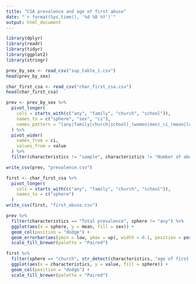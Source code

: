 ```yaml
---
title: "CSA prevalence and age of first abuse"
date: "`r format(Sys.time(), '%d %B %Y')`"
output: html_document
---
```


```r
library(dplyr)
library(readr)
library(tidyr)
library(ggplot2)
library(stringr)
```
```r
prev_by_sex <- read_csv("sup_table_1.csv")
head(prev_by_sex)

char_first_csa <- read_csv("char_first_csa.csv")
head(char_first_csa)
```
```r
prev <- prev_by_sex %>%
  pivot_longer(
    cols = starts_with(c("any", "family", "church", "school")),
    names_to = c("sphere", "sex", "ci"),
    names_pattern = "(any|family|church|school)_(women|men)_ci_(mean|low|up)"
  ) %>%
  pivot_wider(
    names_from = ci,
    values_from = value
  ) %>%
  filter(characteristics != "sample", characteristics != "Number of abused children", sphere != "any")

write_csv(prev, "prevalence.csv")

first <- char_first_csa %>%
  pivot_longer(
    cols = starts_with(c("any", "family", "church", "school")),
    names_to = c("sphere")
  )
write_csv(first, "first_abuse.csv")
```

```r
prev %>%
  filter(characteristics == "Total prevalence", sphere != "any") %>%
  ggplot(aes(x = sphere, y = mean, fill = sex)) +
  geom_col(position = "dodge") +
  geom_errorbar(aes(ymin = low, ymax = up), width = 0.1, position = position_dodge(0.9)) +
  scale_fill_brewer(palette = "Paired")
```
```r
first %>%
  filter(sphere == "church", str_detect(characteristics, "age of first abuse")) %>%
  ggplot(aes(x = characteristics, y = value, fill = sphere)) +
  geom_col(position = "dodge") +
  scale_fill_brewer(palette = "Paired")
```

